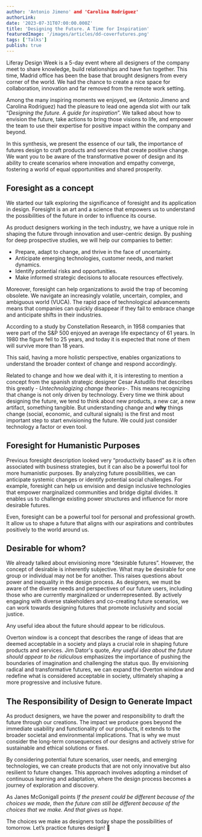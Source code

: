 ```yaml
---
author: 'Antonio Jimeno' and 'Carolina Rodriguez'
authorLink:
date: '2023-07-31T07:00:00.000Z'
title: 'Designing the Future. A Time for Inspiration'
featuredImage: '/images/articles/dd-coverfutures.png'
tags: ['Talks']
publish: true
---
```


Liferay Design Week is a 5-day event where all designers of the company meet to share knowledge, build relationships and have fun together. This time, Madrid office has been the base that brought designers from every corner of the world. We had the chance to create a nice space for collaboration, innovation and far removed from the remote work setting. 

Among the many inspiring moments we enjoyed, we (Antonio Jimeno and Carolina Rodriguez) had the pleasure to lead one agenda slot with our talk “*Designing the future. A guide for inspiration*”. We talked about how to envision the future, take actions to bring those visions to life, and empower the team to use their expertise for positive impact within the company and beyond.

In this synthesis, we present the essence of our talk, the importance of futures design to craft products and services that create positive change. We want you to be aware of the transformative power of design and its ability to create scenarios where innovation and empathy converge, fostering a world of equal opportunities and shared prosperity.


## Foresight as a concept
We started our talk exploring the significance of foresight and its application in design. Foresight is an art and a science that empowers us to understand the possibilities of the future in order to influence its course. 

As product designers working in the tech industry, we have a unique role in shaping the future through innovation and user-centric design. By pushing for deep prospective studies, we will help our companies to better:

- Prepare, adapt to change, and thrive in the face of uncertainty.
- Anticipate emerging technologies, customer needs, and market dynamics.
- Identify potential risks and opportunities.
- Make informed strategic decisions to allocate resources effectively.

Moreover, foresight can help organizations to avoid the trap of becoming obsolete. We navigate an increasingly volatile, uncertain, complex, and ambiguous world (VUCA). The rapid pace of technological advancements means that companies can quickly disappear if they fail to embrace change and anticipate shifts in their industries. 

<aside> According to a study by Constellation Research, in 1958 companies that were part of the S&P 500 enjoyed an average life expectancy of 61 years. In 1980 the figure fell to 25 years, and today it is expected that none of them will survive more than 18 years.</aside>

This said, having a more holistic perspective, enables organizations to understand the broader context of change and respond accordingly.

Related to change and how we deal with it, it is interesting to mention a concept from the spanish strategic designer Cesar Astudillo that describes this greatly - *Untechnologizing change theories*-. This means recognizing that change is not only driven by technology. Every time we think about designing the future, we tend to think about new products, a new car, a new artifact, something tangible. But understanding change and **why** things change (social, economic, and cultural signals) is the first and most important step to start envisioning the future. We could just consider technology a factor or even tool.


## Foresight for Humanistic Purposes
Previous foresight description looked very “productivity based” as it is often associated with business strategies, but it can also be a powerful tool for more humanistic purposes. By analyzing future possibilities, we can anticipate systemic changes or identify potential social challenges. For example, foresight can help us envision and design inclusive technologies that empower marginalized communities and bridge digital divides. It enables us to challenge existing power structures and influence for more desirable futures.

Even, foresight can be a powerful tool for personal and professional growth. It allow us to shape a future that aligns with our aspirations and contributes positively to the world around us.


## Desirable for whom?
We already talked about envisioning more “desirable futures”. However, the concept of desirable is inherently subjective. What may be desirable for one group or individual may not be for another. This raises questions about power and inequality in the design process. As designers, we must be aware of the diverse needs and perspectives of our future users, including those who are currently marginalized or underrepresented. By actively engaging with diverse stakeholders and co-creating future scenarios, we can work towards designing futures that promote inclusivity and social justice.

<aside> Any useful idea about the future should appear to be ridiculous. </aside>

Overton window is a concept that describes the range of ideas that are deemed acceptable in a society and plays a crucial role in shaping future products and services. Jim Dator's quote, *Any useful idea about the future should appear to be ridiculous* emphasizes the importance of pushing the boundaries of imagination and challenging the status quo. By envisioning radical and transformative futures, we can expand the Overton window and redefine what is considered acceptable in society, ultimately shaping a more progressive and inclusive future.


## The Responsibility of Design to Generate Impact
As product designers, we have the power and responsibility to draft the future through our creations. The impact we produce goes beyond the immediate usability and functionality of our products, it extends to the broader societal and environmental implications. That is why we must consider the long-term consequences of our designs and actively strive for sustainable and ethical solutions or fixes.

By considering potential future scenarios, user needs, and emerging technologies, we can create products that are not only innovative but also resilient to future changes. This approach involves adopting a mindset of continuous learning and adaptation, where the design process becomes a journey of exploration and discovery.

As Janes McGonigall points *If the present could be different because of the choices we made, then the future can still be different because of the choices that we make. And that gives us hope*.

The choices we make as designers today shape the possibilities of tomorrow. Let’s practice futures design! 🚀
